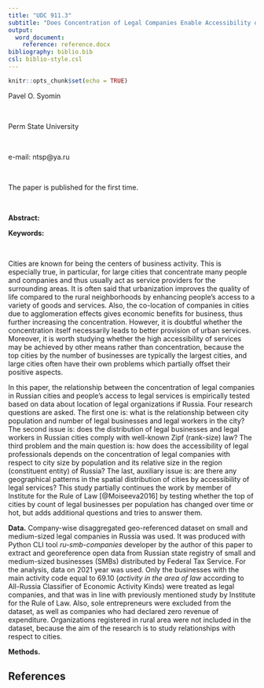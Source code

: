 ```yaml
---
title: "UDC 911.3"
subtitle: "Does Concentration of Legal Companies Enable Accessibility of Legal Service: Empirical Evidence from Russian Cities"
output:
  word_document:
    reference: reference.docx
bibliography: biblio.bib
csl: biblio-style.csl
---
```


```r
knitr::opts_chunk$set(echo = TRUE)
```

<div custom-style="Author">

Pavel O. Syomin

<br>

Perm State University

<br>

e-mail: ntsp\@ya.ru

<br>

The paper is published for the first time.

</div>

<br>

<div custom-style="Abstract">

**Abstract:**

**Keywords:**

</div>

<br>

Cities are known for being the centers of business activity. This is especially true, in particular, for large cities that concentrate many people and companies and thus usually act as service providers for the surrounding areas. It is often said that urbanization improves the quality of life compared to the rural neighborhoods by enhancing people's access to a variety of goods and services. Also, the co-location of companies in cities due to agglomeration effects gives economic benefits for business, thus further increasing the concentration. However, it is doubtful whether the concentration itself necessarily leads to better provision of urban services. Moreover, it is worth studying whether the high accessibility of services may be achieved by other means rather than concentration, because the top cities by the number of businesses are typically the largest cities, and large cities often have their own problems which partially offset their positive aspects.

In this paper, the relationship between the concentration of legal companies in Russian cities and people's access to legal services is empirically tested based on data about location of legal organizations if Russia. Four research questions are asked. The first one is: what is the relationship between city population and number of legal businesses and legal workers in the city? The second issue is: does the distribution of legal businesses and legal workers in Russian cities comply with well-known Zipf (rank-size) law? The third problem and the main question is: how does the accessibility of legal professionals depends on the concentration of legal companies with respect to city size by population and its relative size in the region (constituent entity) of Russia? The last, auxiliary issue is: are there any geographical patterns in the spatial distribution of cities by accessibility of legal services? This study partially continues the work by member of Institute for the Rule of Law [@Moiseeva2016] by testing whether the top of cities by count of legal businesses per population has changed over time or hot, but adds additional questions and tries to answer them.

**Data.** Company-wise disaggregated geo-referenced dataset on small and medium-sized legal companies in Russia was used. It was produced with Python CLI tool *ru-smb-companies* developer by the author of this paper to extract and georeference open data from Russian state registry of small and medium-sized businesses (SMBs) distributed by Federal Tax Service. For the analysis, data on 2021 year was used. Only the businesses with the main activity code equal to 69.10 (*activity in the area of law* according to All-Russia Classifier of Economic Activity Kinds) were treated as legal companies, and that was in line with previously mentioned study by Institute for the Rule of Law. Also, sole entrepreneurs were excluded from the dataset, as well as companies who had declared zero revenue of expenditure. Organizations registered in rural area were not included in the dataset, because the aim of the research is to study relationships with respect to cities.

**Methods.**

## References

<div id="refs"></div>

